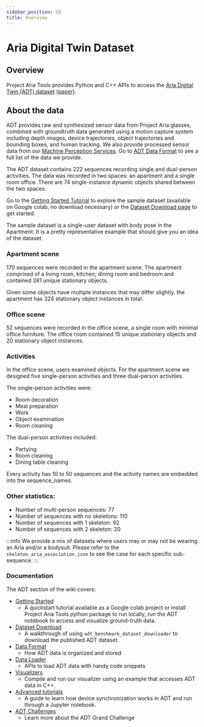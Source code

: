 ```yaml
---
sidebar_position: 10
title: Overview
---
```

# Aria Digital Twin Dataset

## Overview

Project Aria Tools provides Python and C++ APIs to access the [Aria Digital Twin (ADT) dataset](https://www.projectaria.com/datasets/adt/) ([paper](https://arxiv.org/abs/2306.06362)).

## About the data
ADT provides raw and synthesized sensor data from Project Aria glasses, combined with groundtruth data generated using a motion capture system including depth images, device trajectories, object trajectories and bounding boxes, and human tracking. We also provide processed sensor data from our [Machine Perception Services](/ARK/mps/mps.mdx). Go to [ADT Data Format](data_format.mdx) to see a full list of the data we provide.

The ADT dataset contains 222 sequences recording single and dual-person activities. The data was recorded in two spaces: an apartment and a single room office. There are 74 single-instance dynamic objects shared between the two spaces.

Go to the [Getting Started Tutorial](getting_started.mdx) to explore the sample dataset (available on Google colab, no download necessary) or the [Dataset Download page](dataset_download.mdx) to get started.

The sample dataset is a single-user dataset with body pose in the Apartment. It is a pretty representative example that should give you an idea of the dataset.

### Apartment scene
170 sequences were recorded in the apartment scene. The apartment comprised of a living room, kitchen, dining room and bedroom and contained 281 unique stationary objects.

Given some objects have multiple instances that may differ slightly, the apartment has 324 stationary object instances in total.

### Office scene
52 sequences were recorded in the office scene, a single room with minimal office furniture.  The office room contained 15 unique stationary objects and 20 stationary object instances.


### Activities
In the office scene, users examined objects. For the apartment scene we designed five single-person activities and three dual-person activities.

The single-person activities were:

* Room decoration
* Meal preparation
* Work
* Object examination
* Room cleaning

The dual-person activities included:

* Partying
* Room cleaning
* Dining table cleaning

Every activity has 10 to 50 sequences and the activity names are embedded into the sequence_names.


### Other statistics:

* Number of multi-person sequences: 77
* Number of sequences with no skeletons: 110
* Number of sequences with 1 skeleton: 92
* Number of sequences with 2 skeleton: 20

:::info
We provide a mix of datasets where users may or may not be wearing an Aria and/or a bodysuit.
Please refer to the `skeleton_aria_association.json` to see the case for each specific sub-sequence.
:::

### Documentation
The ADT section of the wiki covers:

* [Getting Started](getting_started.mdx)
    * A quickstart tutorial available as a Google colab project or install Project Aria Tools python package to run locally, run the ADT notebook to access and visualize ground-truth data.
* [Dataset Download](dataset_download.mdx)
   * A walkthrough of using `adt_benchmark_dataset_downloader` to download the published ADT dataset.
* [Data Format](data_format.mdx)
    *  How ADT data is organized and stored
* [Data Loader](data_loader.mdx)
   *  APIs to load ADT data with handy code snippets
* [Visualizers](visualizers.mdx)
   * Compile and run our visualizer using an example that accesses ADT data in C++.
* [Advanced tutorials](advanced_tutorials/advanced_tutorials.mdx)
  * A guide to learn how device synchronization works in ADT and run through a Jupyter notebook.
* [ADT Challenges](adt_challenges.mdx)
   - Learn more about the ADT Grand Challenge
